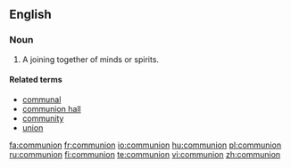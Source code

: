 {{also|Communion}}
==English==

===Noun===
{{en-noun}}

# A joining together of minds or spirits.

====Related terms====
* [[communal]]
* [[communion hall]]
* [[community]]
* [[union]]

[[fa:communion]]
[[fr:communion]]
[[io:communion]]
[[hu:communion]]
[[pl:communion]]
[[ru:communion]]
[[fi:communion]]
[[te:communion]]
[[vi:communion]]
[[zh:communion]]